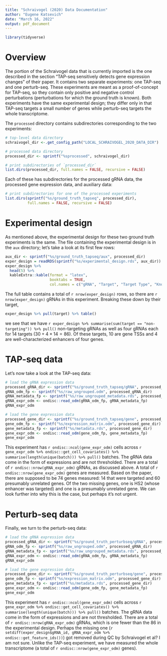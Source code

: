 ```yaml
---
title: "Schraivogel (2020) Data Documentation"
author: "Eugene Katsevich"
date: "March 16, 2022"
output: pdf_document 
---
```


```r
library(tidyverse)
```

# Overview 

The portion of the Schraivogel data that is currently imported is the one described in the section "TAP-seq sensitively detects gene expression changes" of their paper. It contains two separate experiments: one TAP-seq and one perturb-seq. These experiments are meant as a proof-of-concept for TAP-seq, so they contain only positive and negative control perturbations (perturbations for which the ground truth is known). Both experiments have the same experimental design; they differ only in that TAP-seq targets a small number of genes while perturb-seq targets the whole transcriptome.

The `processed` directory contains subdirectories corresponding to the two experiments:
```r
# top-level data directory
schraivogel_dir <-.get_config_path("LOCAL_SCHRAIVOGEL_2020_DATA_DIR")

# processed data directory
processed_dir <- sprintf("%sprocessed", schraivogel_dir)

# print subdirectories of `processed_dir`
list.dirs(processed_dir, full.names = FALSE, recursive = FALSE)
```
Each of these has subdirectories for the processed gRNA data, the processed gene expression data, and auxiliary data:
```r
# print subdirectories for one of the processed experiments
list.dirs(sprintf("%s/ground_truth_tapseq", processed_dir), 
          full.names = FALSE, recursive = FALSE)
```

# Experimental design

As mentioned above, the experimental design for these two ground truth experiments is the same. The file containing the experimental design is in the `aux` directory; let's take a look at its first few rows:

```r
aux_dir <- sprintf("%s/ground_truth_tapseq/aux", processed_dir)
exper_design = readRDS(sprintf("%s/experimental_design.rds", aux_dir))
exper_design %>% 
  head(5) %>% 
  kableExtra::kable(format = "latex", 
                    booktabs = TRUE, 
                    col.names = c("gRNA", "Target", "Target Type", "Known Effect"))
```

The full table contains a total of `r nrow(exper_design)` rows, so there are `r nrow(exper_design)` gRNAs in this experiment. Breaking these down by their target,
```r
exper_design %>% pull(target) %>% table()
```
we see that we have `r exper_design %>% summarise(sum(target == "non-targeting")) %>% pull()` non-targeting gRNAs as well as four gRNAs each for 14 targets ($30 + 4\times14 = 86$). Of these targets, 10 are gene TSSs and 4 are well-characterized enhancers of four genes. 

# TAP-seq data

Let's now take a look at the TAP-seq data:
```r
# load the gRNA expression data
processed_gRNA_dir <- sprintf("%s/ground_truth_tapseq/gRNA", processed_dir)
gRNA_odm_fp <- sprintf("%s/raw_ungrouped.odm", processed_gRNA_dir)
gRNA_metadata_fp <- sprintf("%s/raw_ungrouped_metadata.rds", processed_gRNA_dir)
gRNA_expr_odm <- ondisc::read_odm(gRNA_odm_fp, gRNA_metadata_fp)
gRNA_expr_odm

# load the gene expression data
processed_gene_dir <- sprintf("%s/ground_truth_tapseq/gene", processed_dir)
gene_odm_fp <- sprintf("%s/expression_matrix.odm", processed_gene_dir)
gene_metadata_fp <- sprintf("%s/metadata.rds", processed_gene_dir)
gene_expr_odm <- ondisc::read_odm(gene_odm_fp, gene_metadata_fp)
gene_expr_odm
```
This experiment has `r ondisc::ncol(gene_expr_odm)` cells across `r gene_expr_odm %>% ondisc::get_cell_covariates() %>% summarise(length(unique(batch))) %>% pull()` batches. The gRNA data come in the form of expressions and are not thresholded. There are a total of `r ondisc::nrow(gRNA_expr_odm)` gRNAs, as discussed above. A total of `r ondisc::nrow(gene_expr_odm)` genes are measured. Based on the paper, there are supposed to be 74 genes measured: 14 that were targeted and 60 presumably unrelated genes. Of the two missing genes, one is HS2 (whose enhancer was targeted) and one is a presumably unrelated gene. We can look further into why this is the case, but perhaps it's not urgent.

# Perturb-seq data

Finally, we turn to the perturb-seq data:
```r
# load the gRNA expression data
processed_gRNA_dir <- sprintf("%s/ground_truth_perturbseq/gRNA", processed_dir)
gRNA_odm_fp <- sprintf("%s/raw_ungrouped.odm", processed_gRNA_dir)
gRNA_metadata_fp <- sprintf("%s/raw_ungrouped_metadata.rds", processed_gRNA_dir)
gRNA_expr_odm <- ondisc::read_odm(gRNA_odm_fp, gRNA_metadata_fp)
gRNA_expr_odm

# load the gene expression data
processed_gene_dir <- sprintf("%s/ground_truth_perturbseq/gene", processed_dir)
gene_odm_fp <- sprintf("%s/expression_matrix.odm", processed_gene_dir)
gene_metadata_fp <- sprintf("%s/metadata.rds", processed_gene_dir)
gene_expr_odm <- ondisc::read_odm(gene_odm_fp, gene_metadata_fp)
gene_expr_odm
```

This experiment has `r ondisc::ncol(gene_expr_odm)` cells across `r gene_expr_odm %>% ondisc::get_cell_covariates() %>% summarise(length(unique(batch))) %>% pull()` batches. The gRNA data come in the form of expressions and are not thresholded. There are a total of `r ondisc::nrow(gRNA_expr_odm)` gRNAs, which is one fewer than the 86 in the experimental design. Perhaps the missing one (`r setdiff(exper_design$gRNA_id, gRNA_expr_odm %>% ondisc::get_feature_ids())`) got removed during QC by Schraivogel et al? I am not sure. Unlike the TAP-seq experiment, we have measured the whole transcriptome (a total of `r ondisc::nrow(gene_expr_odm)` genes).
